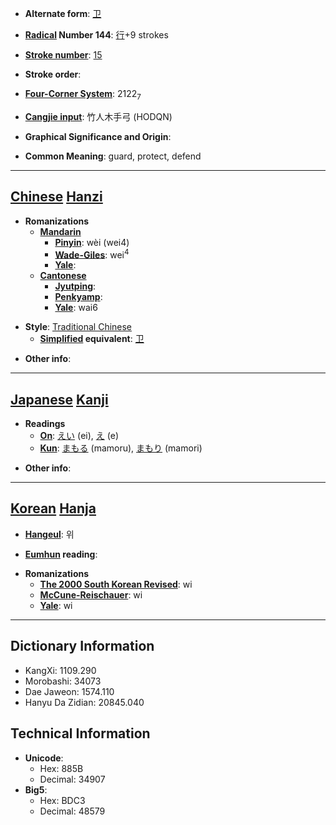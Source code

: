 * '''Alternate form''': [[卫]]

* '''[[Wiktionary:Chinese radical index| Radical]] Number 144''': [[Wiktionary:Chinese radical index 行|行]]+9 strokes

* '''[[Wiktionary:Chinese total strokes index|Stroke number]]''': [[Wiktionary:Chinese total strokes index 15|15]]

* '''Stroke order''': 

* '''[[Wiktionary:Chinese four corner index|Four-Corner System]]''': 2122<sub>7</sub>

* '''[[Wiktionary:Chinese Cangjie index|Cangjie input]]''': 竹人木手弓 (HODQN)

* '''Graphical Significance and Origin''': 

* '''Common Meaning''': guard, protect, defend

----

== [[Chinese]] [[Hanzi]] ==

* '''Romanizations'''
** '''[[Mandarin]]'''
*** '''[[Pinyin]]''': wèi (wei4)
*** '''[[Wade-Giles]]''': wei<sup>4</sup>
*** '''[[Yale]]''': 
** '''[[Cantonese]]'''
*** '''[[Jyutping]]''':
*** '''[[Penkyamp]]''': 
*** '''[[Yale]]''': wai6

* '''Style''': [[Traditional Chinese]] 
** '''[[Simplified Chinese|Simplified]] equivalent''': [[卫]]

* '''Other info''': 

----

== [[Japanese]] [[Kanji]] ==

* '''Readings'''
** '''[[On]]''': [[えい]] (ei), [[え]] (e)
** '''[[Kun]]''': [[まもる]] (mamoru), [[まもり]] (mamori)

* '''Other info''':  

----

== [[Korean]] [[Hanja]] ==

* '''[[Hangeul]]''': 위

* '''[[Eumhun]] reading''': 

* '''Romanizations'''
** '''[[The 2000 South Korean Revised Romanization|The 2000 South Korean Revised]]''': wi
** '''[[McCune-Reischauer]]''': wi
** '''[[Yale]]''': wi

----

== Dictionary Information ==

* KangXi: 1109.290
* Morobashi: 34073
* Dae Jaweon: 1574.110
* Hanyu Da Zidian: 20845.040

== Technical Information ==

* '''Unicode''':
** Hex: 885B
** Decimal: 34907
* '''Big5''':
** Hex: BDC3
** Decimal: 48579